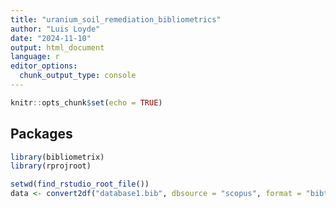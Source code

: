 ```yaml
---
title: "uranium_soil_remediation_bibliometrics"
author: "Luis Loyde"
date: "2024-11-10"
output: html_document
language: r
editor_options: 
  chunk_output_type: console
---
```


```r
knitr::opts_chunk$set(echo = TRUE)
```

## Packages

```r
library(bibliometrix)
library(rprojroot)

setwd(find_rstudio_root_file())
data <- convert2df("database1.bib", dbsource = "scopus", format = "bibtex")
```

```r

```
